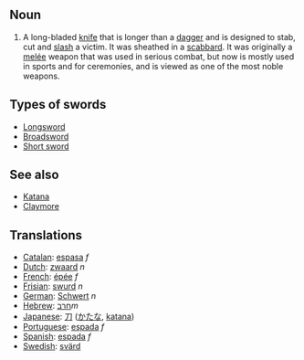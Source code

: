 ==Noun==

#A long-bladed [[knife]] that is longer than a [[dagger]] and is designed to stab, cut and [[slash]] a victim.  It was sheathed in a [[scabbard]].  It was originally a [[melée]] weapon that was used in serious combat, but now is mostly used in sports and for ceremonies, and is viewed as one of the most noble weapons.

==Types of swords==
*[[Longsword]]
*[[Broadsword]]
*[[Short sword]]

==See also==
*[[Katana]]
*[[Claymore]]

==Translations==
*[[Catalan]]: [[espasa]] ''f''
*[[Dutch]]: [[zwaard]] ''n''
*[[French]]: [[épée]] ''f''
*[[Frisian]]: [[swurd]] ''n''
*[[German]]: [[Schwert]] ''n''
*[[Hebrew]]: [[חרב]]''m''
*[[Japanese]]: [[刀]] ([[かたな]], [[katana]])
*[[Portuguese]]: [[espada]] ''f''
*[[Spanish]]: [[espada]] ''f''
*[[Swedish]]: [[svärd]]